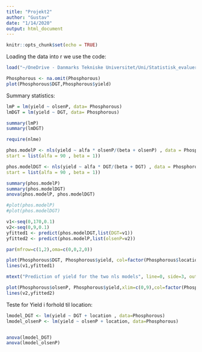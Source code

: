 ```yaml
---
title: "Projekt2"
author: "Gustav"
date: "1/14/2020"
output: html_document
---
```


```r
knitr::opts_chunk$set(echo = TRUE)
```

Loading the data into r we use the code:
```r
load("~/OneDrive - Danmarks Tekniske Universitet/Uni/Statistisk_evaluering/StatiskEvaluering_3ugers/fosfor_data.Rdata")

Phosphorous <- na.omit(Phosphorous)
plot(Phosphorous$DGT,Phosphorous$yield)
```

Summary statistics:


```r
lmP = lm(yield ~ olsenP, data= Phosphorous)
lmDGT = lm(yield ~ DGT, data= Phosphorous)

summary(lmP)
summary(lmDGT)
```


```r
require(nlme)

phos.modelP <- nls(yield ~ alfa * olsenP/(beta + olsenP) , data = Phosphorous,
start = list(alfa = 90 , beta = 1))

phos.modelDGT <- nls(yield ~ alfa * DGT/(beta + DGT) , data = Phosphorous,
start = list(alfa = 90 , beta = 1))

summary(phos.modelP)
summary(phos.modelDGT)
anova(phos.modelP, phos.modelDGT)

#plot(phos.modelP)
#plot(phos.modelDGT)

v1<-seq(0,170,0.1)
v2<-seq(0,9,0.1)
yfitted1 <- predict(phos.modelDGT,list(DGT=v1))
yfitted2 <- predict(phos.modelP,list(olsenP=v2))

par(mfrow=c(1,2),oma=c(0,0,2,0))

plot(Phosphorous$DGT, Phosphorous$yield, col=factor(Phosphorous$location), xlab = "DGT", ylab = "Yield")
lines(v1,yfitted1)

mtext("Prediction of yield for the two nls models", line=0, side=3, outer=TRUE, cex=2)

plot(Phosphorous$olsenP, Phosphorous$yield,xlim=c(0,9),col=factor(Phosphorous$location), xlab = "olsenP", ylab = "Yield")
lines(v2,yfitted2)


```




Teste for Yield i forhold til location:
```r
lmodel_DGT <- lm(yield ~ DGT + location , data=Phosphorous)
lmodel_olsenP <- lm(yield ~ olsenP + location, data=Phosphorous)


anova(lmodel_DGT)
anova(lmodel_olsenP)
```

